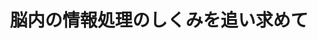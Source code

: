 ﻿---
title: "脳内の情報処理のしくみを追い求めて"
category: "情報理工学院"
vol: 11
interviewee: "武者 利光 "
url: ""
tags: ["人間","情報","脳","メカニズム","信号"]
pdf: "11-3.pdf"
career: ""
pdfurl: "11-3/11-3.pdf"
preface: "武者教授といえば「1/fゆらぎ」に関する研究の世界的権威であるということは、その気さくなお人柄ともども知っている人も多いと思う。その武者教授が人間の脳に関する大変面白い研究をされていることを最近知った。そして今回教授のを訪れる機会を得、いま研究を進めておられる「脳内信号の追跡」のお話や1/f ゆらぎ発生のメカニズムのこと、さらに教授の研究に対するお考えなど、さまざまなことをお伺いすることができた。"
---
